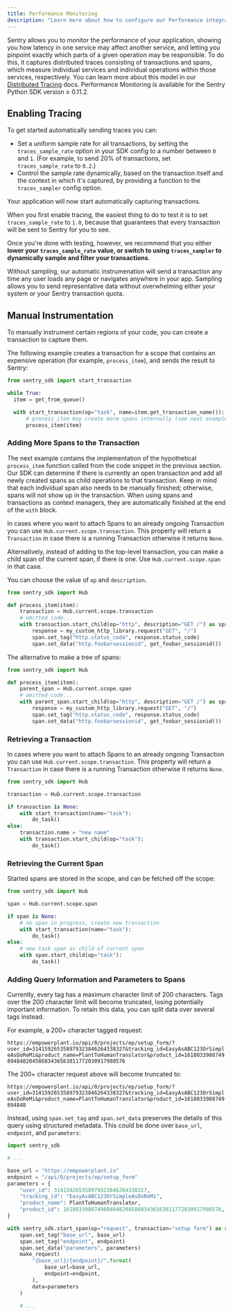 ```yaml
---
title: Performance Monitoring
description: "Learn more about how to configure our Performance integrations to get the best experience out of it."
---
```


Sentry allows you to monitor the performance of your application, showing you how latency in one service may affect another service, and letting you pinpoint exactly which parts of a given operation may be responsible. To do this, it captures distributed traces consisting of transactions and spans, which measure individual services and individual operations within those services, respectively. You can learn more about this model in our [Distributed Tracing](/product/performance/distributed-tracing/) docs. Performance Monitoring is available for the Sentry Python SDK version ≥ 0.11.2.

## Enabling Tracing

To get started automatically sending traces you can:
 - Set a uniform sample rate for all transactions, by setting the `traces_sample_rate` option in your SDK config to a number between `0` and `1`. (For example, to send 20% of transactions, set `traces_sample_rate` to `0.2`.)
 - Control the sample rate dynamically, based on the transaction itself and the context in which it's captured, by providing a function to the `traces_sampler` config option.

<PlatformContent includePath="performance/enable-tracing" />

Your application will now start automatically capturing transactions.

<Note>

When you first enable tracing, the easiest thing to do to test it is to set `traces_sample_rate` to `1.0`, because that guarantees that every transaction will be sent to Sentry for you to see.

Once you're done with testing, however, we recommend that you either **lower your `traces_sample_rate` value, or switch to using `traces_sampler` to dynamically sample and filter your transactions**.

Without sampling, our automatic instrumenation will send a transaction any time any user loads any page or navigates anywhere in your app. Sampling allows you to send representative data without overwhelming either your system or your Sentry transaction quota.

</Note>

## Manual Instrumentation

To manually instrument certain regions of your code, you can create a transaction to capture them.

The following example creates a transaction for a scope that contains an expensive operation (for example, `process_item`), and sends the result to Sentry:

```python
from sentry_sdk import start_transaction

while True:
  item = get_from_queue()

  with start_transaction(op="task", name=item.get_transaction_name()):
      # process_item may create more spans internally (see next examples)
      process_item(item)
```

### Adding More Spans to the Transaction

The next example contains the implementation of the hypothetical `process_item` function called from the code snippet in the previous section. Our SDK can determine if there is currently an open transaction and add all newly created spans as child operations to that transaction. Keep in mind that each individual span also needs to be manually finished; otherwise, spans will not show up in the transaction. When using spans and transactions as context managers, they are automatically finished at the end of the `with` block.

In cases where you want to attach Spans to an already ongoing Transaction you can use `Hub.current.scope.transaction`. This property will return a `Transaction` in case there is a running Transaction otherwise it returns `None`.

Alternatively, instead of adding to the top-level transaction, you can make a child span of the current span, if there is one. Use `Hub.current.scope.span` in that case.

You can choose the value of `op` and `description`.

```python
from sentry_sdk import Hub

def process_item(item):
    transaction = Hub.current.scope.transaction
    # omitted code...
    with transaction.start_child(op="http", description="GET /") as span:
        response = my_custom_http_library.request("GET", "/")
        span.set_tag("http.status_code", response.status_code)
        span.set_data("http.foobarsessionid", get_foobar_sessionid())
```

The alternative to make a tree of spans:

```python
from sentry_sdk import Hub

def process_item(item):
    parent_span = Hub.current.scope.span
    # omitted code...
    with parent_span.start_child(op="http", description="GET /") as span:
        response = my_custom_http_library.request("GET", "/")
        span.set_tag("http.status_code", response.status_code)
        span.set_data("http.foobarsessionid", get_foobar_sessionid())
```

### Retrieving a Transaction

In cases where you want to attach Spans to an already ongoing Transaction you can use `Hub.current.scope.transaction`. This property will return a `Transaction` in case there is a running Transaction otherwise it returns `None`.

```python
from sentry_sdk import Hub

transaction = Hub.current.scope.transaction

if transaction is None:
    with start_transaction(name="task"):
        do_task()
else:
    transaction.name = "new name"
    with transaction.start_child(op="task"):
        do_task()
```

### Retrieving the Current Span

Started spans are stored in the scope, and can be fetched off the scope:

```python
from sentry_sdk import Hub

span = Hub.current.scope.span

if span is None:
    # no span in progress, create new transaction
    with start_transaction(name="task"):
        do_task()
else:
    # new task span as child of current span
    with span.start_child(op="task"):
        do_task()
```

### Adding Query Information and Parameters to Spans

Currently, every tag has a maximum character limit of 200 characters. Tags over the 200 character limit will become truncated, losing potentially important information. To retain this data, you can split data over several tags instead.

For example, a 200+ character tagged request:

`https://empowerplant.io/api/0/projects/ep/setup_form/?user_id=314159265358979323846264338327&tracking_id=EasyAsABC123OrSimpleAsDoReMi&product_name=PlantToHumanTranslator&product_id=161803398874989484820458683436563811772030917980576`

The 200+ character request above will become truncated to:

`https://empowerplant.io/api/0/projects/ep/setup_form/?user_id=314159265358979323846264338327&tracking_id=EasyAsABC123OrSimpleAsDoReMi&product_name=PlantToHumanTranslator&product_id=1618033988749894848`

Instead, using `span.set_tag` and `span.set_data` preserves the details of this query using structured metadata. This could be done over `base_url`, `endpoint`, and `parameters`:

```python
import sentry_sdk

# ...

base_url = "https://empowerplant.io"
endpoint = "/api/0/projects/ep/setup_form"
parameters = {
    "user_id": 314159265358979323846264338327,
    "tracking_id": "EasyAsABC123OrSimpleAsDoReMi",
    "product_name": PlantToHumanTranslator,
    "product_id": 161803398874989484820458683436563811772030917980576,
}

with sentry_sdk.start_span(op="request", transaction="setup form") as span:
    span.set_tag("base_url", base_url)
    span.set_tag("endpoint", endpoint)
    span.set_data("parameters", parameters)
    make_request(
        "{base_url}/{endpoint}/".format(
            base_url=base_url,
            endpoint=endpoint,
        ),
        data=parameters
    )

    # ...
```
